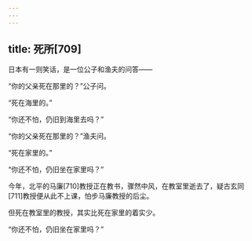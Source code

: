 ```yaml
---
---
---
```

title: 死所[709]
---




日本有一则笑话，是一位公子和渔夫的问答——

“你的父亲死在那里的？”公子问。

“死在海里的。”

“你还不怕，仍旧到海里去吗？”

“你的父亲死在那里的？”渔夫问。

“死在家里的。”

“你还不怕，仍旧坐在家里吗？”

今年，北平的马廉[710]教授正在教书，骤然中风，在教室里逝去了，疑古玄同[711]教授便从此不上课，怕步马廉教授的后尘。

但死在教室里的教授，其实比死在家里的着实少。

“你还不怕，仍旧坐在家里吗？”